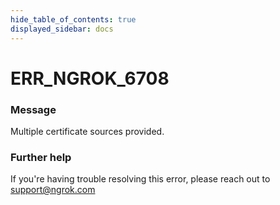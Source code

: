 ```yaml
---
hide_table_of_contents: true
displayed_sidebar: docs
---
```



# ERR_NGROK_6708

### Message

Multiple certificate sources provided.

<ErrorDetails error="err_ngrok_6708" />

### Further help

If you're having trouble resolving this error, please reach out to [support@ngrok.com](mailto:support@ngrok.com?subject=Help%20with%20ERR_NGROK_6708)
